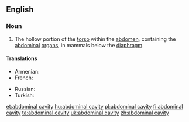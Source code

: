 ==English==

===Noun===
{{en-noun|sg=[[abdominal]] [[cavity]]|abdominal cavities}}
{{wikipedia}}

# {{anatomy}} The hollow portion of the [[torso]] within the [[abdomen]], containing the [[abdominal]] [[organ]]s, in mammals below the [[diaphragm]].

====Translations====
{{trans-top|hollow portion of the torso, containing abdominal organs}}
* Armenian: {{t-|hy|որովայնի խոռոչ|tr=orovayni xoṙoč}}
* French: {{t|fr|cavité abdominale|f}}
{{trans-mid}}
* Russian: {{t|ru|брюшная полость|f|tr=brjušnája pólost’}}
* Turkish: {{t|tr|karın boşluğu}}
{{trans-bottom}}

[[et:abdominal cavity]]
[[hu:abdominal cavity]]
[[pl:abdominal cavity]]
[[fi:abdominal cavity]]
[[ta:abdominal cavity]]
[[uk:abdominal cavity]]
[[zh:abdominal cavity]]